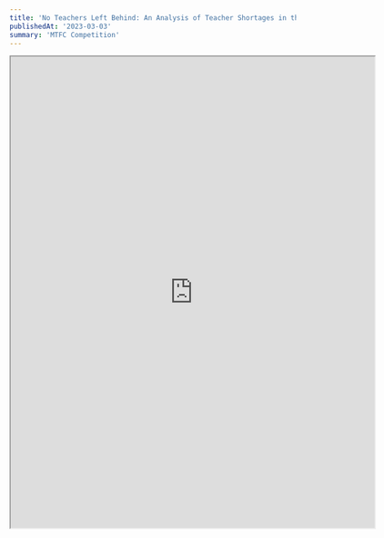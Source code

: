 ---
title: 'No Teachers Left Behind: An Analysis of Teacher Shortages in the Chicago Public School System'
publishedAt: '2023-03-03'
summary: 'MTFC Competition'
---
<iframe src="https://drive.google.com/file/d/1sfBzoGMTIHWUH5ax_O8xLUgNS7JuizDa/preview" width="640" height="830" allow="autoplay"></iframe>